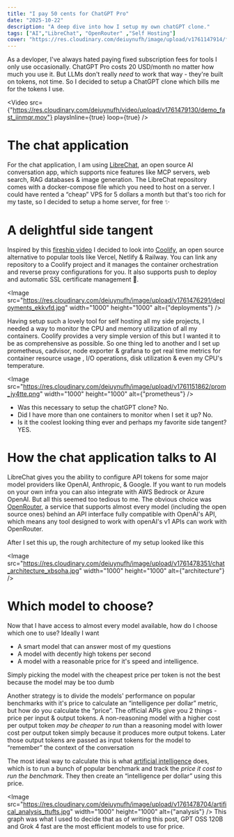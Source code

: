 ```yaml
---
title: "I pay 50 cents for ChatGPT Pro"
date: "2025-10-22"
description: "A deep dive into how I setup my own chatGPT clone."
tags: ["AI","LibreChat", "OpenRouter" ,"Self Hosting"]
cover: "https://res.cloudinary.com/deiuynufh/image/upload/v1761147914/florian-krumm-yLDabpoCL3s-unsplash_dugxi4.jpg"
---
```


As a devloper, I've always hated paying fixed subscription fees for tools I only use occasionally. ChatGPT Pro costs 20 USD/month no matter how much you use it. But LLMs don't really _need_ to work that way - they're built on tokens, not time. So I decided to setup a ChatGPT clone which bills me for the tokens I use.

<Video
    src={"https://res.cloudinary.com/deiuynufh/video/upload/v1761479130/demo_fast_iinmqr.mov"}
    playsInline={true}
    loop={true}
/>

# The chat application
For the chat application, I am using [LibreChat](https://www.librechat.ai/), an open source AI conversation app, which supports nice features like MCP servers, web search, RAG databases & image generation. The LibreChat repository comes with a docker-compose file which you need to host on a server. I could have rented a “cheap” VPS for 5 dollars a month but that's too rich for my taste, so I decided to setup a home server, for free ✨

# A delightful side tangent
Inspired by this [fireship video](https://youtu.be/SCIfWhAheVw?si=o7KFrN2vddWXLWzx) I decided to look into [Coolify](https://coolify.io/), an open source alternative to popular tools like Vercel, Netlify & Railway. You can link any repository to a Coolify project and it manages the container orchestration and reverse proxy configurations for you. It also supports push to deploy and automatic SSL certificate management 🎉. 

<Image
    src="https://res.cloudinary.com/deiuynufh/image/upload/v1761476291/deployments_ekkvfd.jpg"
    width="1000"
    height="1000"
    alt={"deployments"}
/>

Having setup such a lovely tool for self hosting all my side projects, I needed a way to monitor the CPU and memory utilization of all my containers. Coolify provides a very simple version of this but I wanted it to be as comprehensive as possible. So one thing led to another and I set up prometheus, cadvisor, node exporter & grafana to get real time metrics for container resource usage , I/O operations, disk utilization & even my CPU's temperature.

<Image
    src="https://res.cloudinary.com/deiuynufh/image/upload/v1761151862/prom_jy4tte.png"
    width="1000"
    height="1000"
    alt={"prometheus"}
/>

- Was this necessary to setup the chatGPT clone? No.
- Did I have more than one containers to monitor when I set it up? No.
- Is it the coolest looking thing ever and perhaps my favorite side tangent? YES.

# How the chat application talks to AI
LibreChat gives you the ability to configure API tokens for some major model providers like OpenAI, Anthropic, & Google. If you want to run models on your own infra you can also integrate with AWS Bedrock or Azure OpenAI. But all this seemed too tedious to me. The obvious choice was [OpenRouter](https://openrouter.ai/), a service that supports almost every model (including the open source ones) behind an API interface fully compatible with OpenAI's API, which means any tool designed to work with openAI's v1 APIs can work with OpenRouter. 

After I set this up, the rough architecture of my setup looked like this

<Image
    src="https://res.cloudinary.com/deiuynufh/image/upload/v1761478351/chat_architecture_xbsoha.jpg"
    width="1000"
    height="1000"
    alt={"architecture"}
/>

# Which model to choose?
Now that I have access to almost every model available, how do I choose which one to use? Ideally I want 

- A smart model that can answer most of my questions
- A model with decently high tokens per second
- A model with a reasonable price for it's speed and intelligence.

Simply picking the model with the cheapest price per token is not the best because the model may be too dumb

Another strategy is to divide the models' performance on popular benchmarks with it's price to calculate an “intelligence per dollar” metric, but how do you calculate the “price”. The official APIs give you 2 things - price per input & output tokens. A non-reasoning model with a higher cost per output token *may be cheaper to run* than a reasoning model with lower cost per output token simply because it produces more output tokens. Later those output tokens are passed as input tokens for the model to “remember” the context of the conversation

The most ideal way to calculate this is what [artificial intelligence](https://artificialanalysis.ai/) does, which is to run a bunch of popular benchmark and track the *price it cost to run the benchmark*. They then create an “intelligence per dollar” using this price.

<Image
    src="https://res.cloudinary.com/deiuynufh/image/upload/v1761478704/artifical_analysis_ttufts.jpg"
    width="1000"
    height="1000"
    alt={"analysis"}
/>
This graph was what I used to decide that as of writing this post, GPT OSS 120B and Grok 4 fast are the most efficient models to use for price.
